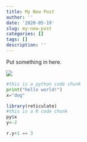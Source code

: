 ```yaml
---
title: My New Post
author: ''
date: '2020-05-19'
slug: my-new-post
categories: []
tags: []
description: ''
---
```


Put something in here.

![](/blog/2020-05-19-my-new-post_files/blogpic.png)

```python
#this is a python code chunk
print("hello world!")
x="dog"
```

```R
library(reticulate)
#this is a R code chunk
py$x
y<-2
```

```python
r.y+1 == 3
```